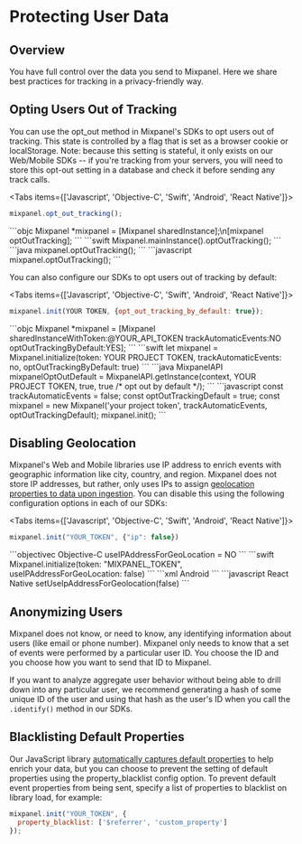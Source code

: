 # Protecting User Data


## Overview
You have full control over the data you send to Mixpanel. Here we share best practices for tracking in a privacy-friendly way.

## Opting Users Out of Tracking
You can use the opt_out method in Mixpanel's SDKs to opt users out of tracking. This state is controlled by a flag that is set as a browser cookie or localStorage. Note: because this setting is stateful, it only exists on our Web/Mobile SDKs -- if you're tracking from your servers, you will need to store this opt-out setting in a database and check it before sending any track calls.

<Tabs items={['Javascript', 'Objective-C', 'Swift', 'Android', 'React Native']}>
<Tab>
```javascript
mixpanel.opt_out_tracking();
```
</Tab>
<Tab>
```objc
Mixpanel *mixpanel = [Mixpanel sharedInstance];\n[mixpanel optOutTracking];
```
</Tab>
<Tab>
```swift
Mixpanel.mainInstance().optOutTracking();
```
</Tab>
<Tab>
```java
mixpanel.optOutTracking();
```
</Tab>
<Tab>
```javascript
mixpanel.optOutTracking();
```
</Tab>
</Tabs>

You can also configure our SDKs to opt users out of tracking by default:

<Tabs items={['Javascript', 'Objective-C', 'Swift', 'Android', 'React Native']}>
<Tab>
```javascript
mixpanel.init(YOUR TOKEN, {opt_out_tracking_by_default: true});
```
</Tab>
<Tab>
```objc
Mixpanel *mixpanel = [Mixpanel sharedInstanceWithToken:@YOUR_API_TOKEN trackAutomaticEvents:NO optOutTrackingByDefault:YES];
```
</Tab>
<Tab>
```swift
let mixpanel = Mixpanel.initialize(token: YOUR PROJECT TOKEN, trackAutomaticEvents: no, optOutTrackingByDefault: true)
```
</Tab>
<Tab>
```java
MixpanelAPI mixpanelOptOutDefault = MixpanelAPI.getInstance(context, YOUR PROJECT TOKEN, true, true /* opt out by default */);
```
</Tab>
<Tab>
```javascript
const trackAutomaticEvents = false;
const optOutTrackingDefault = true;
const mixpanel = new Mixpanel('your project token', trackAutomaticEvents, optOutTrackingDefault);
mixpanel.init();
```
</Tab>
</Tabs>


## Disabling Geolocation
Mixpanel's Web and Mobile libraries use IP address to enrich events with geographic information like city, country, and region. Mixpanel does not store IP addresses, but rather, only uses IPs to assign [geolocation properties to data upon ingestion](/docs/tracking-best-practices/geolocation). You can disable this using the following configuration options in each of our SDKs:

<Tabs items={['Javascript', 'Objective-C', 'Swift', 'Android', 'React Native']}>
<Tab>
```javascript Javascript
mixpanel.init("YOUR_TOKEN", {"ip": false})
```
</Tab>
<Tab>
```objectivec Objective-C
useIPAddressForGeoLocation = NO
```
</Tab>
<Tab>
```swift
Mixpanel.initialize(token: "MIXPANEL_TOKEN", useIPAddressForGeoLocation: false)
```
</Tab>
<Tab>
  ```xml Android
<meta-data android:name="com.mixpanel.android.MPConfig.UseIpAddressForGeolocation" android:value="false" />
```
</Tab>
<Tab>
  ```javascript React Native
setUseIpAddressForGeolocation(false)
```
</Tab>
</Tabs>

## Anonymizing Users
Mixpanel does not know, or need to know, any identifying information about users (like email or phone number). Mixpanel only needs to know that a set of events were performed by a particular user ID. You choose the ID and you choose how you want to send that ID to Mixpanel.

If you want to analyze aggregate user behavior without being able to drill down into any particular user, we recommend generating a hash of some unique ID of the user and using that hash as the user's ID when you call the `.identify()` method in our SDKs.

## Blacklisting Default Properties
Our JavaScript library [automatically captures default properties](/docs/data-structure/property-reference/default-properties) to help enrich your data, but you can choose to prevent the setting of default properties using the property_blacklist config option. To prevent default event properties from being sent, specify a list of properties to blacklist on library load, for example:

```javascript Javascript
mixpanel.init("YOUR_TOKEN", {
  property_blacklist: ['$referrer', 'custom_property']
});
```
